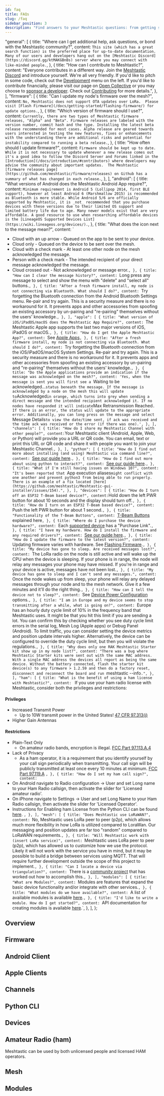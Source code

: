 ```yaml
---
id: faq
title: FAQs
slug: /faq
sidebar_position: 3
description: "Find answers to your Meshtastic questions: from getting started, device setup, to advanced features. Learn about app compatibility, channel sharing, and HAM license benefits. Dive into our comprehensive FAQ."
---
```



  "general": [
    {
      title: "Where can I get additional help, ask questions, or bond with the Meshtastic community?",
      content: `This site (which has a great search function) is the preferred place for up-to-date documentation. Many of our users and developers hang out on the [Meshtastic Discord](https://discord.gg/ktMAKGBnBs) server where you may connect with like-minded people.`,
    },
    {
      title: "How can I contribute to Meshtastic?",
      content: "Everyone contributes in a different way. Join the [Meshtastic Discord](https://discord.gg/ktMAKGBnBs) and introduce yourself. We're all very friendly. If you'd like to pitch in some code, check out the [Development](/docs/developers) menu on the left. If you'd like to contribute financially, please visit our page on [Open Collective](https://opencollective.com/meshtastic) or you may choose to [sponsor a developer](https://github.com/sponsors/meshtastic). Check out [Contributing](/docs/contributing/) for more details.",
    },
  ],
  "firmware": [
    {
      title: "Can I update my node's firmware over the mesh?",
      content: `No, Meshtastic does not support OTA updates over LoRa.  Please visit [Flash Firmware](/docs/getting-started/flashing-firmware/) for update options.`,
    },
    {
      title: "Which version of firmware should I use?",
      content: `Currently, there are two types of Meshtastic firmware releases, "Alpha" and "Beta". Firmware releases are labeled with the version number, commit hash and the type. Installing the latest beta release recommended for most cases. Alpha release are geared towards users interested in testing the new features, fixes or enhancements with the understanding there are additional risks and potential for instability compared to running a beta release.`,
    },
    {
      title: "How often should I update firmware?",
      content: `Firmware should be kept up to date. While it is not necessary to update whenever a new release comes out it's a good idea to follow the Discord Server and Forums linked in the [Introduction](/docs/introduction/#contributors) where developers may advise the community about important updates.  The Meshtastic [firmware releases page](https://github.com/meshtastic/firmware/releases) on Github has a summary of what has changed in each release.`,
    },
  ],
  "android": [
    {
      title: "What versions of Android does the Meshtastic Android App require?",
      content: `Minimum requirement is Android 5 (Lollipop 2014, first BLE support), however at least Android 6 (Marshmallow 2015) is recommended as Bluetooth is more stable. While Android 5/6 are officially supported by Meshtastic, it is _not_ recommended that you purchase devices with these versions due to their limited OS support and limited battery life due to age. Many newer models exist that are very affordable. A good resource to use when researching affordable devices is the [LineageOS Supported Devices List](https://wiki.lineageos.org/devices/).`,
    },
    {
      title: "What does the icon next to the message mean?",
      content: `
  - Cloud with an up arrow - Queued on the app to be sent to your device.
  - Cloud only - Queued on the device to be sent over the mesh.
  - Cloud with a check mark - At least one other node on the mesh acknowledged the message.
  - Person with a check mark - The intended recipient of your direct message acknowledged the message.
  - Cloud crossed out - Not acknowledged or message error.`,
    },
    {
      title: "How can I clear the message history?",
      content: `Long press any message to select and show the menu with "delete" and "select all" buttons.`,
    },
    {
      title: "After a fresh firmware install, my node is not connecting via Bluetooth. What should I do?",
      content: `Try forgetting the Bluetooth connection from the Android Bluetooth Settings menu. Re-pair and try again. This is a security measure and there is no workaround for it. It prevents apps and other accessories from spoofing an existing accessory by un-pairing and "re-pairing" themselves without the users' knowledge.`,
    },
  ],
  "apple": [
    {
      title: "What version of iOS/iPadOS/macOS does the Meshtastic App Require?",
      content: `The Meshtastic Apple app supports the last two major versions of iOS, iPadOS or macOS.`,
    },
    {
      title: "How do I get the Apple Meshtastic App?",
      content: `See [Apple Apps](/docs/software/apple/installation)`,
    },
    {
      title: "After a fresh firmware install, my node is not connecting via Bluetooth. What should I do?",
      content: `Try forgetting the Bluetooth connection from the iOS/iPadOS/macOS System Settings. Re-pair and try again. This is a security measure and there is no workaround for it. It prevents apps and other accessories from spoofing an existing accessory by un-pairing and "re-pairing" themselves without the users' knowledge.`,
    },
    {
      title: "Do the Apple applications provide an indication if the message was acknowledged on the mesh?",
      content: 'Yes, when the message is sent you will first see a `Waiting to be acknowledged...` status beneath the message. If the message is acknowledged by a node on the mesh this will update to `Acknowledged` in orange, which turns into grey when sending a direct message and the intended recipient acknowledged it. If no nodes have responded it will indicate `Max Retransmission Reached`. If there is an error, the status will update to the appropriate error. Additionally, you can long press on the message and select `Message Details` to view the date/time sent, if ack was received and the time ack was received or the error (if there was one).',
    },
  ],
  "channels": [
    {
      title: "How do I share my Meshtastic Channel with other people?",
      content: `Your Meshtastic client (Android, Apple, Web, or Python) will provide you a URL or QR code. You can email, text or print this URL or QR code and share it with people you want to join your Meshtastic Channel.`,
    },
  ],
  "python": [
    {
      title: "How do I find out more about installing (and using) Meshtastic via command line?",
      content: `[See our guide here](/docs/software/python/cli/installation).`,
    },
    {
      title: "How do I find out more about using python to interact?",
      content: `[See our guide here](/docs/software/python/cli/usage).`,
    },
    {
      title: "What if I'm still having issues on Windows 10?",
      content: "It's been reported that `App execution aliases` might conflict with one another and prevent python3 from being able to run properly. There is an example of a fix located [here](https://github.com/meshtastic/Meshtastic-gui-installer/issues/154).",
    },
  ],
  "devices": [
    {
      title: "How do I turn off an ESP32 T-Beam based device?",
      content: `Hold down the left PWR button for about 10 seconds and the display should turn off.`,
    },
    {
      title: "How do I turn on an ESP32 T-Beam based device?",
      content: `Push the left PWR button for about 1 second.`,
    },
    {
      title: "Functionality of the T-Beam Buttons",
      content: `[T-Beam Buttons](/docs/hardware/devices/tbeam/buttons) explained here`,
    },
    {
      title: "Where do I purchase the device hardware?",
      content: `Each [supported device](/docs/hardware/devices/index.mdx) has a "Purchase Link".`,
    },
    {
      title: "I have my hardware. How do I install the firmware and any required drivers?",
      content: `[See our guide here](/docs/getting-started).`,
    },
    {
      title: "How do I update the firmware to the latest version?",
      content: `Updating firmware varies with hardware. See [Flashing Firmware](/docs/getting-started/flashing-firmware).`,
    },
    {
      title: "My device has gone to sleep. Are received messages lost?",
      content: `The LoRa radio on the node is still active and will wake up the CPU when the device is sleeping. If your phone is in range, the node will relay any messages your phone may have missed. If you're in range and your device is active, messages have not been lost.`,
    },
    {
      title: "My device has gone to sleep and I can't send any messages.",
      content: `Once the node wakes up from sleep, your phone will relay any delayed messages through your node and to the mesh network. Give it a few minutes and it'll do the right thing.`,
    },
    {
      title: "How can I tell the device not to sleep?",
      content: `See [Device Power Configuration](/docs/configuration/radio/power) options.`,
    },
    {
      title: "I am in Europe and my device seems to stop transmitting after a while, what is going on?",
      content: `Europe has an hourly duty cycle limit of 10% in the frequency band that Meshtastic uses. It might be that you hit this limit if you are sending a lot. You can confirm this by checking whether you see duty cycle limit errors in the serial log, Mesh Log (Apple apps) or Debug Panel (Android).
  To limit traffic, you can consider setting the device metrics and position update intervals higher. Alternatively, the device can be configured to override the duty cycle limit, but then you will violate the regulations.`,
    },
    {
      title: "Why does only one RAK Meshtastic Starter kit show up in my node list?",
      content: "There was a bug where Meshtastic Starter kits were sent out with the same MAC address. With a single MAC address the devices all report as being the same device. Without the battery connected, flash the starter kit device(s) to any firmware > 1.2.59 and then do a factory reset, disconnect and reconnect the board and run `meshtastic --info`.",
    },
  ],
  "ham": [
    {
      title: "What is the benefit of using a ham license with Meshtastic?",
      content: `
If you use your ham radio license with Meshtastic, consider both the privileges and restrictions:
#### Privileges

- Increased Transmit Power
  - Up to 10W transmit power in the United States! [47 CFR 97.313(j)](<https://www.ecfr.gov/current/title-47/chapter-I/subchapter-D/part-97#p-97.313(j)>)
- Higher Gain Antennas

#### Restrictions

- Plain-Text Only
  - On amateur radio bands, encryption is illegal. [FCC Part 97.113.A.4](<https://www.ecfr.gov/current/title-47/chapter-I/subchapter-D/part-97/subpart-B/section-97.113#p-97.113(a)(4)>)
- Lack of Privacy
  - As a ham operator, it is a requirement that you identify yourself by your call sign periodically when transmitting. Your call sign will be publicly transmitted at least once every 10 minutes at minimum. [FCC Part 97.119.A](<https://www.ecfr.gov/current/title-47/chapter-I/subchapter-D/part-97/subpart-B/section-97.119#p-97.119(a)>)
    `,
    },
    {
      title: "How do I set my ham call sign?",
      content: `
- On Android navigate to Radio configuration -> User and set Long name to your Ham Radio callsign, then activate the slider for 'Licensed amateur radio'.
- On iPhone navigate to Settings -> User and set Long Name to your Ham Radio callsign, then activate the slider for 'Licensed Operator'.
- Instructions for Enabling ham License from the Python CLI can be found [here](/docs/software/python/cli/usage#ham-radio-support).
  `,
    },
  ],
  "mesh": [
    {
      title: "Does Meshtastic use LoRaWAN?",
      content: `No, Meshtastic uses LoRa peer to peer (p2p), which allows much more flexibility in how LoRa is utilized compared to LoraWan. Our messaging and position updates are far too "random" compared to LoRaWAN requirements.`,
    },
    {
      title: "Will Meshtastic work with (insert LoRa service)",
      content: `Meshtastic uses LoRa peer to peer (p2p), which has allowed us to customize how we use the protocol. Likely it will not work with the service you have in mind, but it may be possible to build a bridge between services using MQTT. That will require further development outside the scope of this project to implement.`,
    },
    {
      title: "Can I locate a device via triangulation?",
      content: `There is a [community project](https://github.com/a-f-G-U-C/Meshtastic-ZPS) that has worked out how to accomplish this.`,
    },
  ],
  "modules": [
    {
      title: "What are Modules?",
      content: `Modules are features that expand the basic device functionality and/or integrate with other services.`,
    },
    {
      title: "What modules do we have available?",
      content: `A list of available modules is available [here](/docs/configuration/module).`,
    },
    {
      title: "I'd like to write a module. How do I get started?",
      content: `API documentation for creating modules is available [here](/docs/development/device/module-api).`,
  },
  ],
  };

<FaqStructuredData faqs={Faq} />

## Overview

<FaqAccordion rows={Faq.general} />

## Firmware

<FaqAccordion rows={Faq.firmware} />

## Android Client

<FaqAccordion rows={Faq.android} />

## Apple Clients

<FaqAccordion rows={Faq.apple} />

## Channels

<FaqAccordion rows={Faq.channels} />

## Python CLI

<FaqAccordion rows={Faq.python} />

## Devices

<FaqAccordion rows={Faq.devices} />

## Amateur Radio (ham)

Meshtastic can be used by both unlicensed people and licensed HAM operators.

<FaqAccordion rows={Faq.ham} />

## Mesh

<FaqAccordion rows={Faq.mesh} />

## Modules

<FaqAccordion rows={Faq.modules} />
